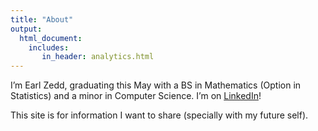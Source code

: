 ```yaml
---
title: "About"
output: 
  html_document:
    includes:
       in_header: analytics.html
---
```


I'm Earl Zedd, graduating this May with a BS in Mathematics (Option in Statistics) and a minor in Computer Science. I'm on [LinkedIn](https://linkedin.com/in/earlzedd/)!


This site is for information I want to share (specially with my future self).


